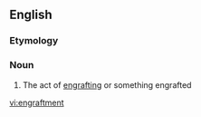 ==English==
===Etymology===
{{suffix|en|engraft|ment}}

===Noun===
{{en-noun}}

# The act of [[engraft]]ing or something engrafted

[[vi:engraftment]]